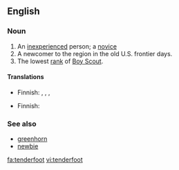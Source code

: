 {{wikipedia}}
==English==

===Noun===
{{en-noun|tenderfeet}}

# An [[inexperienced]] person; a [[novice]]
# A newcomer to the region in the old U.S. frontier days.
# The lowest [[rank]] of [[Boy Scout]].

====Translations====
{{trans-top|novice}}
* Finnish: {{t|fi|vasta-alkaja}}, {{t|fi|noviisi}}, {{t|fi|mopo}}, {{t|fi|keltanokka}}
{{trans-mid}}
{{trans-bottom}}

{{trans-top|newcomer in the old US frontier days}}
* Finnish: {{t|fi|arkajalka}}
{{trans-mid}}
{{trans-bottom}}

===See also===
*[[greenhorn]]
*[[newbie]]

[[fa:tenderfoot]]
[[vi:tenderfoot]]